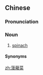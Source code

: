 ==Chinese==
{{zh-forms|type=21}}

===Pronunciation===
{{zh-pron
|m=bōléngcài
|md=puŏ-lìng-chái
|mn=xm,hc:pe-lêng-chhài/zz:poe-lêng-chhài/km,hc:per-lêng-chhài
|cat=n
}}

===Noun===
{{zh-noun}}

# {{lb|zh|literary|or|Min}} [[spinach]]

====Synonyms====
{{zh-dial|菠菜}}

[[zh:菠薐菜]]